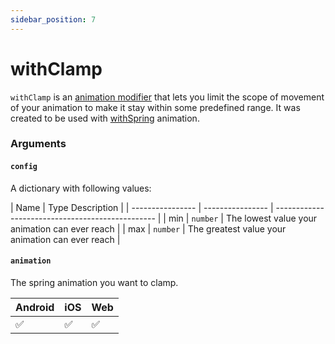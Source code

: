 ```yaml
---
sidebar_position: 7
---
```


# withClamp

`withClamp` is an [animation modifier](/docs/fundamentals/glossary#animation-modifier) that lets you limit the scope of movement of your animation to make it stay within some predefined range.
It was created to be used with [withSpring](/docs/animations/withSpring) animation.


<InteractivePlayground usePlayground={useClampPlayground} />

### Arguments

#### `config`

A dictionary with following values:

| Name             | Type Description |
| ---------------- | ---------------- | ------------------------------------------------ |
| min <Optional /> | `number`         | The lowest value your animation can ever reach   |
| max <Optional /> | `number`         | The greatest value your animation can ever reach |

#### `animation`

The spring animation you want to clamp.

<div className="platform-compatibility">

| Android | iOS | Web |
| ------- | --- | --- |
| ✅      | ✅  | ✅  |

</div>
